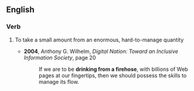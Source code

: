 ==English==

===Verb===
{{en-verb|inf=[[drink]] [[from]] [[a]] [[firehose]]|drinks from a firehose|drinking from a firehose|drank from a firehose|drunk from a firehose}}

# {{idiomatic}} To take a small amount from an enormous, hard-to-manage quantity
#* '''2004''', Anthony G. Wilhelm, ''Digital Nation: Toward an Inclusive Information Society'', page 20
#*: If we are to be '''drinking from a firehose''', with billions of Web pages at our fingertips, then we should possess the skills to manage its flow.